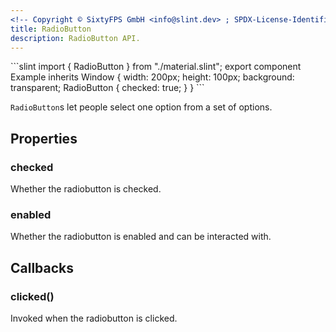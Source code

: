 ```yaml
---
<!-- Copyright © SixtyFPS GmbH <info@slint.dev> ; SPDX-License-Identifier: MIT -->
title: RadioButton
description: RadioButton API.
---
```



<CodeSnippetMD imagePath="/src/assets/generated/radiobutton.png" scale="3" imageWidth="300" imageHeight="200" imageAlt="" needsBackground="true">
```slint
import { RadioButton } from "./material.slint";
export component Example inherits Window {
    width: 200px;
    height: 100px;
    background: transparent;
    RadioButton {
        checked: true;
    }
}
```
</CodeSnippetMD>

`RadioButton`s let people select one option from a set of options.

## Properties

### checked
<SlintProperty propName="checked" typeName="bool" propertyVisibility="in">
Whether the radiobutton is checked.
</SlintProperty>

### enabled
<SlintProperty propName="enabled" typeName="bool" defaultValue="true">
Whether the radiobutton is enabled and can be interacted with.
</SlintProperty>

## Callbacks

### clicked()
Invoked when the radiobutton is clicked.
